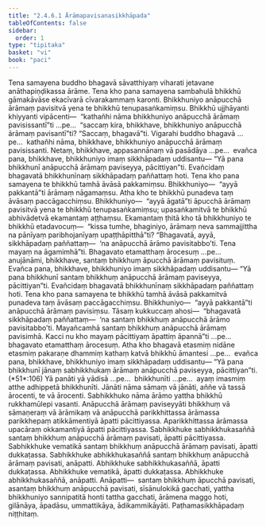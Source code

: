 ```yaml
---
title: "2.4.6.1 Ārāmapavisanasikkhāpada"
tableOfContents: false
sidebar:
  order: 1
type: "tipitaka"
basket: "vi"
book: "paci"
---
```



<DynamicBreadcrumb />

<Division number="1021" book="paci">

<Paragraph number="3087" book="paci">
Tena samayena buddho bhagavā sāvatthiyaṃ viharati jetavane anāthapiṇḍikassa ārāme. Tena kho pana samayena sambahulā bhikkhū gāmakāvāse ekacīvarā cīvarakammaṃ karonti. Bhikkhuniyo anāpucchā ārāmaṃ pavisitvā yena te bhikkhū tenupasaṅkamiṃsu. Bhikkhū ujjhāyanti khiyyanti vipācenti—  “kathañhi nāma bhikkhuniyo anāpucchā ārāmaṃ pavisissantī”ti …pe…  “saccaṃ kira, bhikkhave, bhikkhuniyo anāpucchā ārāmaṃ pavisantī”ti? “Saccaṃ, bhagavā”ti. Vigarahi buddho bhagavā …pe…  kathañhi nāma, bhikkhave, bhikkhuniyo anāpucchā ārāmaṃ pavisissanti. Netaṃ, bhikkhave, appasannānaṃ vā pasādāya …pe…  evañca pana, bhikkhave, bhikkhuniyo imaṃ sikkhāpadaṃ uddisantu—
</Paragraph>

<Paragraph number="3088" book="paci">
<Emphasis>“Yā pana bhikkhunī anāpucchā ārāmaṃ paviseyya, pācittiyan”</Emphasis>ti.
</Paragraph>

<Paragraph number="3089" book="paci">
Evañcidaṃ bhagavatā bhikkhunīnaṃ sikkhāpadaṃ paññattaṃ hoti.
</Paragraph>

</Division>
<Division number="1022" book="paci">

<Paragraph number="3090" book="paci">
Tena kho pana samayena te bhikkhū tamhā āvāsā pakkamiṃsu. Bhikkhuniyo—  “ayyā pakkantā”ti ārāmaṃ nāgamaṃsu. Atha kho te bhikkhū punadeva taṃ āvāsaṃ paccāgacchiṃsu. Bhikkhuniyo—  “ayyā āgatā”ti āpucchā ārāmaṃ pavisitvā yena te bhikkhū tenupasaṅkamiṃsu; upasaṅkamitvā te bhikkhū abhivādetvā ekamantaṃ aṭṭhaṃsu. Ekamantaṃ ṭhitā kho tā bhikkhuniyo te bhikkhū etadavocuṃ—  “kissa tumhe, bhaginiyo, ārāmaṃ neva sammajjittha na pānīyaṃ paribhojanīyaṃ upaṭṭhāpitthā”ti? “Bhagavatā, ayyā, sikkhāpadaṃ paññattaṃ—  ‘na anāpucchā ārāmo pavisitabbo’ti. Tena mayaṃ na āgamimhā”ti. Bhagavato etamatthaṃ ārocesuṃ …pe…  anujānāmi, bhikkhave, santaṃ bhikkhuṃ āpucchā ārāmaṃ pavisituṃ. Evañca pana, bhikkhave, bhikkhuniyo imaṃ sikkhāpadaṃ uddisantu—
</Paragraph>

<Paragraph number="3091" book="paci">
<Emphasis>“Yā pana bhikkhunī santaṃ bhikkhuṃ anāpucchā ārāmaṃ paviseyya, pācittiyan”</Emphasis>ti.
</Paragraph>

<Paragraph number="3092" book="paci">
Evañcidaṃ bhagavatā bhikkhunīnaṃ sikkhāpadaṃ paññattaṃ hoti.
</Paragraph>

</Division>
<Division number="1023" book="paci">

<Paragraph number="3093" book="paci">
Tena kho pana samayena te bhikkhū tamhā āvāsā pakkamitvā punadeva taṃ āvāsaṃ paccāgacchiṃsu. Bhikkhuniyo—  “ayyā pakkantā”ti anāpucchā ārāmaṃ pavisiṃsu. Tāsaṃ kukkuccaṃ ahosi—  “bhagavatā sikkhāpadaṃ paññattaṃ—  ‘na santaṃ bhikkhuṃ anāpucchā ārāmo pavisitabbo’ti. Mayañcamhā santaṃ bhikkhuṃ anāpucchā ārāmaṃ pavisimhā. Kacci nu kho mayaṃ pācittiyaṃ āpattiṃ āpannā”ti …pe…  bhagavato etamatthaṃ ārocesuṃ. Atha kho bhagavā etasmiṃ nidāne etasmiṃ pakaraṇe dhammiṃ kathaṃ katvā bhikkhū āmantesi …pe…  evañca pana, bhikkhave, bhikkhuniyo imaṃ sikkhāpadaṃ uddisantu—
</Paragraph>

</Division>
<Division number="1024" book="paci">

<Paragraph number="3094" book="paci">
<Emphasis>“Yā pana bhikkhunī jānaṃ sabhikkhukaṃ ārāmaṃ anāpucchā paviseyya, pācittiyan”</Emphasis>ti. (*51*:<Emphasis>106</Emphasis>)
</Paragraph>

</Division>
<Division number="1025" book="paci">

<Paragraph number="3095" book="paci">
<Emphasis>Yā panā</Emphasis>ti yā yādisā …pe…  <Emphasis>bhikkhunī</Emphasis>ti …pe…  ayaṃ imasmiṃ atthe adhippetā bhikkhunīti.
</Paragraph>

<Paragraph number="3096" book="paci">
<Emphasis>Jānāti</Emphasis> nāma sāmaṃ vā jānāti, aññe vā tassā ārocenti, te vā ārocenti.
</Paragraph>

<Paragraph number="3097" book="paci">
<Emphasis>Sabhikkhuko</Emphasis> nāma ārāmo yattha bhikkhū rukkhamūlepi vasanti.
</Paragraph>

<Paragraph number="3098" book="paci">
<Emphasis>Anāpucchā ārāmaṃ paviseyyā</Emphasis>ti bhikkhuṃ vā sāmaṇeraṃ vā ārāmikaṃ vā anāpucchā parikkhittassa ārāmassa parikkhepaṃ atikkāmentiyā āpatti pācittiyassa. Aparikkhittassa ārāmassa upacāraṃ okkamantiyā āpatti pācittiyassa.
</Paragraph>

</Division>
<Division number="1026" book="paci">

<Paragraph number="3099" book="paci">
Sabhikkhuke sabhikkhukasaññā santaṃ bhikkhuṃ anāpucchā ārāmaṃ pavisati, āpatti pācittiyassa. Sabhikkhuke vematikā santaṃ bhikkhuṃ anāpucchā ārāmaṃ pavisati, āpatti dukkaṭassa. Sabhikkhuke abhikkhukasaññā santaṃ bhikkhuṃ anāpucchā ārāmaṃ pavisati, anāpatti.
</Paragraph>

<Paragraph number="3100" book="paci">
Abhikkhuke sabhikkhukasaññā, āpatti dukkaṭassa. Abhikkhuke vematikā, āpatti dukkaṭassa. Abhikkhuke abhikkhukasaññā, anāpatti.
</Paragraph>

</Division>
<Division number="1027" book="paci">

<Paragraph number="3101" book="paci">
Anāpatti—  santaṃ bhikkhuṃ āpucchā pavisati, asantaṃ bhikkhuṃ anāpucchā pavisati, sīsānulokikā gacchati, yattha bhikkhuniyo sannipatitā honti tattha gacchati, ārāmena maggo hoti, gilānāya, āpadāsu, ummattikāya, ādikammikāyāti.

</Paragraph>
</Division>

<Paragraph number="3102" type="center" book="paci">
Paṭhamasikkhāpadaṃ niṭṭhitaṃ.
</Paragraph>